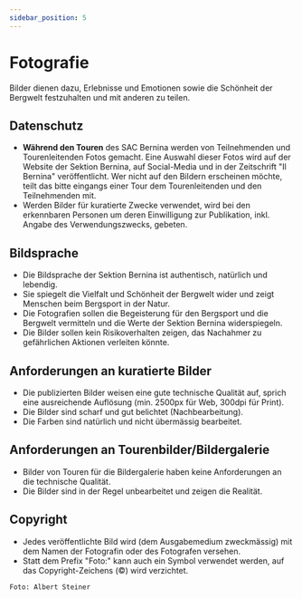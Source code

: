 ```yaml
---
sidebar_position: 5
---
```


# Fotografie
Bilder dienen dazu, Erlebnisse und Emotionen sowie die Schönheit der Bergwelt festzuhalten und mit anderen zu teilen. 


## Datenschutz
- **Während den Touren** des SAC Bernina werden von Teilnehmenden und Tourenleitenden Fotos gemacht. Eine Auswahl dieser Fotos wird auf der Website der Sektion Bernina, auf Social-Media und in der Zeitschrift "Il Bernina" veröffentlicht. Wer nicht auf den Bildern erscheinen möchte, teilt das bitte eingangs einer Tour dem Tourenleitenden und den Teilnehmenden mit.
- Werden Bilder für kuratierte Zwecke verwendet, wird bei den erkennbaren Personen um deren Einwilligung zur Publikation, inkl. Angabe des Verwendungszwecks, gebeten.


## Bildsprache
- Die Bildsprache der Sektion Bernina ist authentisch, natürlich und lebendig. 
- Sie spiegelt die Vielfalt und Schönheit der Bergwelt wider und zeigt Menschen beim Bergsport in der Natur. 
- Die Fotografien sollen die Begeisterung für den Bergsport und die Bergwelt vermitteln und die Werte der Sektion Bernina widerspiegeln.
- Die Bilder sollen kein Risikoverhalten zeigen, das Nachahmer zu gefährlichen Aktionen verleiten könnte.


## Anforderungen an kuratierte Bilder
- Die publizierten Bilder weisen eine gute technische Qualität auf, sprich eine ausreichende Auflösung (min. 2500px für Web, 300dpi für Print).
- Die Bilder sind scharf und gut belichtet (Nachbearbeitung). 
- Die Farben sind natürlich und nicht übermässig bearbeitet.


## Anforderungen an Tourenbilder/Bildergalerie
- Bilder von Touren für die Bildergalerie haben keine Anforderungen an die technische Qualität.
- Die Bilder sind in der Regel unbearbeitet und zeigen die Realität.


## Copyright
- Jedes veröffentlichte Bild wird (dem Ausgabemedium zweckmässig) mit dem Namen der Fotografin oder des Fotografen versehen.
- Statt dem Prefix "Foto:" kann auch ein Symbol verwendet werden, auf das Copyright-Zeichens (©) wird verzichtet.
```
Foto: Albert Steiner
```

<!--
## Anwendungsbeispiele
![Fotografie Beispiel 1](./assets/fotografie/fotografie_beispiel_1.jpg)
-->